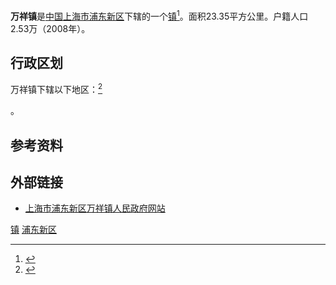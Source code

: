 {{expert|time=2019-07-06T09:47:44+00:00}}
{{no footnotes|time=2019-07-06T09:47:44+00:00}}
{{中国乡级行政区
|行政区全称 = 万祥镇
|景观照片文件名 = 
|景观照片描述 = 
|汉语拼音 = 
|其他语言 = 
|其他语言名称 = 
|旧称 = 
|地名出处 = 
|位置图文件名 = 
|位置图描述 = 
|自定义图片 = 
|建置时间 = 1995年
|领导职位 = 镇长
|领导名称 = 茅援农
|政府驻地 = 三三公路1811号
|毗邻 = 
|总面积 = 23.35平方公里
|总人口 = 
|户籍人口 = 2.53万
|户籍人口年份 = 2008
|常住人口 = 
|常住人口年份 = 
|人口密度 =
|GDP = 
|邮政编码 = 201313
|电话区号 = 21
|官方网站 = http://wanxiang.pudong.gov.cn/
|网站名称 = 万祥
|31/01/15/143/000}}

'''万祥镇'''是[[中国|中国]][[上海市|上海市]][[浦东新区|浦东新区]]下辖的一个[[行政建制镇|镇]]<ref>{{PRC admin/ref sgc|{{PRC admin/parent|31/01/15/143/000}}}}</ref>。面积23.35平方公里。户籍人口2.53万（2008年）。

== 行政区划 ==
万祥镇下辖以下地区：<ref>{{PRC admin/ref sgc|31/01/15/143/000}}</ref>

{{PRC admin/children|31/01/15/143/000}}。

== 参考资料 ==
{{reflist}}

== 外部链接 ==
* [http://wanxiang.pudong.gov.cn/ 上海市浦东新区万祥镇人民政府网站]{{Wayback|url=http://wanxiang.pudong.gov.cn/ |date=20150716174001 }}

{{上海行政区划小作品}}
{{浦东新区行政区划}}

[[Category:浦东新区行政区划|镇]]
[[Category:上海乡镇|浦东新区]]